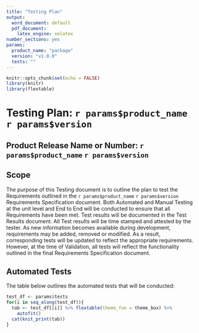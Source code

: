 ```yaml
---
title: "Testing Plan"
output:
  word_document: default
  pdf_document:
    latex_engine: xelatex
number_sections: yes
params:
  product_name: "package"
  version: "v1.0.0"
  tests: ""
---
```


```r
knitr::opts_chunk$set(echo = FALSE)
library(knitr)
library(flextable)
```

# Testing Plan: `r params$product_name` `r params$version`

## Product Release Name or Number: `r params$product_name` `r params$version`

## Scope
The purpose of this Testing document is to outline the plan to test the Requirements outlined in the `r params$product_name` `r params$version` Requirements Specification document. Both Automated and Manual Testing at the unit level and End to End will be conducted to ensure that all Requirements have been met. Test results will be documented in the Test Results document. All Test results will be time stamped and attested by the tester. As new information becomes available during development, requirements may be added, removed or modified. As a result, corresponding tests will be updated to reflect the appropriate requirements. However, at the time of Validation, all tests will reflect the functionality outlined in the final Requirements Specification document.


## Automated Tests
The table below outlines the automated tests that will be conducted:
```r
test_df <- params$tests
for(i in seq_along(test_df)){
  tab <- test_df[[i]] %>% flextable(theme_fun = theme_box) %>%
    autofit()
  cat(knit_print(tab))
}
```
